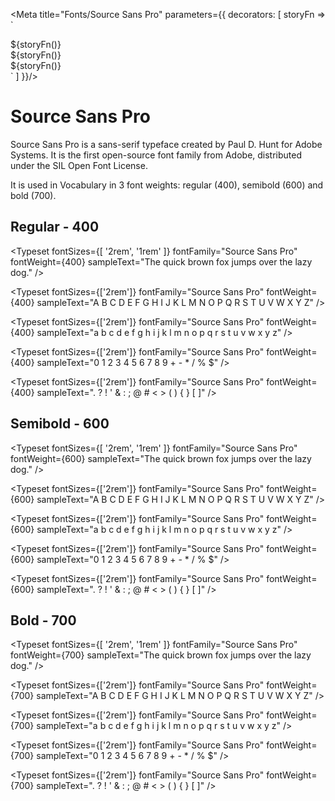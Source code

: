 
<Meta title="Fonts/Source Sans Pro" parameters={{
  decorators: [
    storyFn => `<style>
  .source-sans-pro {
    font-family: 'Source Sans Pro';
  }
  .semi-bold {
    font-weight: 600;
  }
  .bold {
    font-weight: 700;
  }
</style>
<div class="source-sans-pro has-text-black has-bottom-margin">
  ${storyFn()}
</div>
<div class="source-sans-pro semi-bold has-text-black has-bottom-margin">
  ${storyFn()}
</div>
<div class="source-sans-pro bold has-text-black">
  ${storyFn()}
</div>`
  ]
}}/>

# Source Sans Pro

Source Sans Pro is a sans-serif typeface created by Paul D. Hunt for Adobe Systems. It is the first open-source font
family from Adobe, distributed under the SIL Open Font License.

It is used in Vocabulary in 3 font weights: regular (400), semibold (600) and bold (700).

## Regular - 400

<Typeset
  fontSizes={[
    '2rem',
    '1rem'
  ]}
  fontFamily="Source Sans Pro"
  fontWeight={400}
  sampleText="The quick brown fox jumps over the lazy dog." />

<Typeset
  fontSizes={['2rem']}
  fontFamily="Source Sans Pro"
  fontWeight={400}
  sampleText="A B C D E F G H I J K L M N O P Q R S T U V W X Y Z" />

<Typeset
  fontSizes={['2rem']}
  fontFamily="Source Sans Pro"
  fontWeight={400}
  sampleText="a b c d e f g h i j k l m n o p q r s t u v w x y z" />

<Typeset
  fontSizes={['2rem']}
  fontFamily="Source Sans Pro"
  fontWeight={400}
  sampleText="0 1 2 3 4 5 6 7 8 9 + - * / % $" />

<Typeset
  fontSizes={['2rem']}
  fontFamily="Source Sans Pro"
  fontWeight={400}
  sampleText=". ? ! ' & : ; @ # < > ( ) { } [ ]" />

## Semibold - 600

<Typeset
  fontSizes={[
    '2rem',
    '1rem'
  ]}
  fontFamily="Source Sans Pro"
  fontWeight={600}
  sampleText="The quick brown fox jumps over the lazy dog." />

<Typeset
  fontSizes={['2rem']}
  fontFamily="Source Sans Pro"
  fontWeight={600}
  sampleText="A B C D E F G H I J K L M N O P Q R S T U V W X Y Z" />

<Typeset
  fontSizes={['2rem']}
  fontFamily="Source Sans Pro"
  fontWeight={600}
  sampleText="a b c d e f g h i j k l m n o p q r s t u v w x y z" />

<Typeset
  fontSizes={['2rem']}
  fontFamily="Source Sans Pro"
  fontWeight={600}
  sampleText="0 1 2 3 4 5 6 7 8 9 + - * / % $" />

<Typeset
  fontSizes={['2rem']}
  fontFamily="Source Sans Pro"
  fontWeight={600}
  sampleText=". ? ! ' & : ; @ # < > ( ) { } [ ]" />

## Bold - 700

<Typeset
  fontSizes={[
    '2rem',
    '1rem'
  ]}
  fontFamily="Source Sans Pro"
  fontWeight={700}
  sampleText="The quick brown fox jumps over the lazy dog." />

<Typeset
  fontSizes={['2rem']}
  fontFamily="Source Sans Pro"
  fontWeight={700}
  sampleText="A B C D E F G H I J K L M N O P Q R S T U V W X Y Z" />

<Typeset
  fontSizes={['2rem']}
  fontFamily="Source Sans Pro"
  fontWeight={700}
  sampleText="a b c d e f g h i j k l m n o p q r s t u v w x y z" />

<Typeset
  fontSizes={['2rem']}
  fontFamily="Source Sans Pro"
  fontWeight={700}
  sampleText="0 1 2 3 4 5 6 7 8 9 + - * / % $" />

<Typeset
  fontSizes={['2rem']}
  fontFamily="Source Sans Pro"
  fontWeight={700}
  sampleText=". ? ! ' & : ; @ # < > ( ) { } [ ]" />
